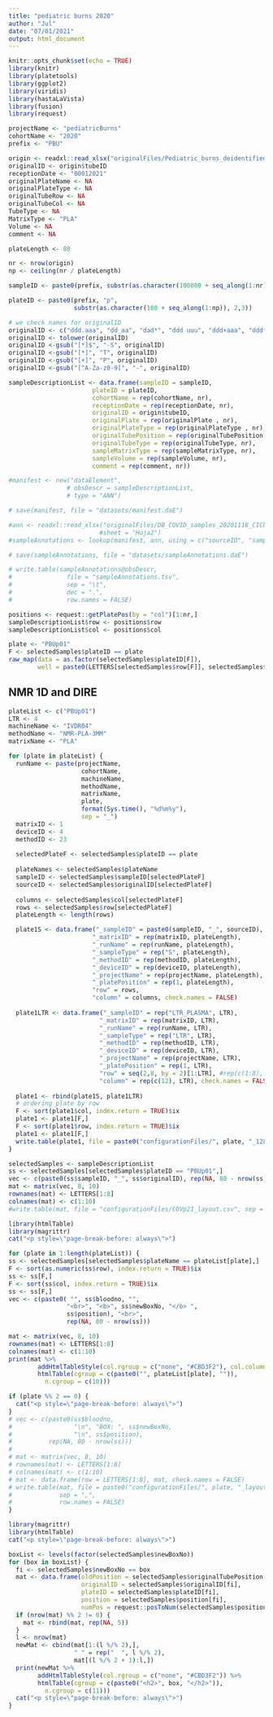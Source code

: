 ```yaml
---
title: "pediatric burns 2020"
author: "Jul"
date: "07/01/2021"
output: html_document
---
```


```r
knitr::opts_chunk$set(echo = TRUE)
library(knitr)
library(platetools)
library(ggplot2)
library(viridis)
library(hastaLaVista)
library(fusion)
library(request)
```

```r
projectName <- "pediatricBurns"
cohortName <- "2020"
prefix <- "PBU"

origin <- readxl::read_xlsx("originalFiles/Pediatric_burns_deidentified_datav2_sampleinventory_010121.xlsx", sheet = "Run order")
originalID <- origin$tubeID
receptionDate <- "00012021"
originalPlateName <- NA
originalPlateType <- NA
originalTubeRow <- NA
originalTubeCol <- NA
TubeType <- NA
MatrixType <- "PLA"
Volume <- NA
comment <- NA

plateLength <- 80
```

```r
nr <- nrow(origin)
np <- ceiling(nr / plateLength)

sampleID <- paste0(prefix, substr(as.character(100000 + seq_along(1:nr)), 2,6))

plateID <- paste0(prefix, "p", 
                  substr(as.character(100 + seq_along(1:np)), 2,3))

# we check names for originalID
originalID <- c("ddd.aaa", "dd_aa", "dad*", "ddd uuu", "ddd+aaa", "ddd*yyy")
originalID <- tolower(originalID)
originalID <-gsub("[*]$", "-S", originalID)
originalID <-gsub("[*]", "T", originalID)
originalID <-gsub("[+]", "P", originalID)
originalID <-gsub("[^A-Za-z0-9]", "-", originalID)

sampleDescriptionList <- data.frame(sampleID = sampleID,
                       plateID = plateID,
                       cohortName = rep(cohortName, nr),
                       receptionDate = rep(receptionDate, nr),
                       originalID = origin$tubeID,
                       originalPlate = rep(originalPlate , nr),
                       originalPlateType = rep(originalPlateType , nr),
                       originalTubePosition = rep(originalTubePosition, nr),
                       originalTubeType = rep(originalTubeType, nr),
                       sampleMatrixType = rep(sampleMatrixType, nr),
                       sampleVolume = rep(sampleVolume, nr),
                       comment = rep(comment, nr))

#manifest <- new("dataElement", 
                # obsDescr = sampleDescriptionList,
                # type = "ANN")

# save(manifest, file = "datasets/manifest.daE")

#ann <- readxl::read_xlsx("originalFiles/DB_COVID_samples_20201118_CICbioGUNE.xlsx", 
                         #sheet = "Hoja2")
#sampleAnnotations <- lookup(manifest, ann, using = c("sourceID", "sample_id"))

# save(sampleAnnotations, file = "datasets/sampleAnnotations.daE")

# write.table(sampleAnnotations@obsDescr,
#               file = "sampleAnnotations.tsv",
#               sep = "\t",
#               dec = ".",
#               row.names = FALSE)

```

```r
positions <- request::getPlatePos(by = "col")[1:nr,]
sampleDescriptionList$row <- positions$row
sampleDescriptionList$col <- positions$col
```

```r
plate <- "PBUp01"
F <- selectedSamples$plateID == plate
raw_map(data = as.factor(selectedSamples$plateID[F]),
        well = paste0(LETTERS[selectedSamples$row[F]], selectedSamples$col[F])) + ggtitle(plate)
```

## NMR 1D and DIRE
```r
plateList <- c("PBUp01")
LTR <- 4
machineName <- "IVDR04"
methodName <- "NMR-PLA-3MM"
matrixName <- "PLA"

for (plate in plateList) {
  runName <- paste(projectName, 
                    cohortName, 
                    machineName, 
                    methodName,
                    matrixName,
                    plate, 
                    format(Sys.time(), "%d%m%y"),
                    sep = "_")
  matrixID <- 1
  deviceID <- 4
  methodID <- 23
  
  selectedPlateF <- selectedSamples$plateID == plate
  
  plateNames <- selectedSamples$plateName
  sampleID <- selectedSamples$sampleID[selectedPlateF]
  sourceID <- selectedSamples$originalID[selectedPlateF]
 
  columns <- selectedSamples$col[selectedPlateF]
  rows <- selectedSamples$row[selectedPlateF]
  plateLength <- length(rows)

  plate1S <- data.frame("_sampleID" = paste0(sampleID, "_", sourceID),
                       "_matrixID" = rep(matrixID, plateLength),
                       "_runName" = rep(runName, plateLength),
                       "_sampleType" = rep("S", plateLength),
                       "_methodID" = rep(methodID, plateLength),
                       "_deviceID" = rep(deviceID, plateLength),
                       "_projectName" = rep(projectName, plateLength),
                       "_platePosition" = rep(1, plateLength),
                       "row" = rows,
                       "column" = columns, check.names = FALSE)
  
  plate1LTR <- data.frame("_sampleID" = rep("LTR_PLASMA", LTR),
                         "_matrixID" = rep(matrixID, LTR),
                         "_runName" = rep(runName, LTR),
                         "_sampleType" = rep("LTR", LTR),
                         "_methodID" = rep(methodID, LTR),
                         "_deviceID" = rep(deviceID, LTR),
                         "_projectName" = rep(projectName, LTR),
                         "_platePosition" = rep(1, LTR),
                         "row" = seq(2,8, by = 2)[1:LTR], #rep(c(1:8), each = 1),
                         "column" = rep(c(12), LTR), check.names = FALSE)
  
  plate1 <- rbind(plate1S, plate1LTR)
  # ordering plate by row
  F <- sort(plate1$col, index.return = TRUE)$ix
  plate1 <- plate1[F,]
  F <- sort(plate1$row, index.return = TRUE)$ix
  plate1 <- plate1[F,]
  write.table(plate1, file = paste0("configurationFiles/", plate, "_128request.tsv"), sep = "\t", dec = ".", row.names = FALSE)
}

```


```r
selectedSamples <- sampleDescriptionList
ss <- selectedSamples[selectedSamples$plateID == "PBUp01",]
vec <- c(paste0(ss$sampleID, "_", ss$originalID), rep(NA, 80 - nrow(ss)))
mat <- matrix(vec, 8, 10)
rownames(mat) <- LETTERS[1:8]
colnames(mat) <- c(1:10)
#write.table(mat, file = "configurationFiles/COVp21_layout.csv", sep = ",")
```


```r
library(htmlTable)
library(magrittr)
cat("<p style=\"page-break-before: always\">")

for (plate in 1:length(plateList)) {
ss <- selectedSamples[selectedSamples$plateName == plateList[plate],]
F <- sort(as.numeric(ss$row), index.return = TRUE)$ix
ss <- ss[F,]
F <- sort(ss$col, index.return = TRUE)$ix
ss <- ss[F,]
vec <- c(paste0( "", ss$bloodno, "",
                "<br>", "<b>", ss$newBoxNo, "</b> ",
                ss$position), "<br>",
                rep(NA, 80 - nrow(ss)))

mat <- matrix(vec, 8, 10)
rownames(mat) <- LETTERS[1:8]
colnames(mat) <- c(1:10)
print(mat %>%
        addHtmlTableStyle(col.rgroup = c("none", "#CBD3F2"), col.columns = c("none", "#D17DF2")) %>%
        htmlTable(cgroup = c(paste0("", plateList[plate], "")),
          n.cgroup = c(10)))

if (plate %% 2 == 0) {
  cat("<p style=\"page-break-before: always\">")
}
# vec <- c(paste0(ss$bloodno,
#                 "\n", "BOX: ", ss$newBoxNo,
#                 "\n", ss$position),
#          rep(NA, 80 - nrow(ss)))
# 
# mat <- matrix(vec, 8, 10)
# rownames(mat) <- LETTERS[1:8]
# colnames(mat) <- c(1:10)
# mat <- data.frame(row = LETTERS[1:8], mat, check.names = FALSE)
# write.table(mat, file = paste0("configurationFiles/", plate, "_layout.csv"),
#             sep = ",",
#             row.names = FALSE)
}
```


```r
library(magrittr)
library(htmlTable)
cat("<p style=\"page-break-before: always\">")

boxList <- levels(factor(selectedSamples$newBoxNo))
for (box in boxList) {
  fi <- selectedSamples$newBoxNo == box
  mat <- data.frame(oldPosition = selectedSamples$originalTubePosition[fi],
                    originalID = selectedSamples$originalID[fi],
                    plateID = selectedSamples$plateID[fi],
                    position = selectedSamples$position[fi],
                    numPos = request::posToNum(selectedSamples$position[fi]))
  if (nrow(mat) %% 2 != 0) {
    mat <- rbind(mat, rep(NA, 5))
  }
  l <- nrow(mat)
  newMat <- cbind(mat[1:(l %/% 2),], 
                  " " = rep("  ", l %/% 2),
                  mat[(l %/% 2 + 1):l,])
  print(newMat %>%
        addHtmlTableStyle(col.rgroup = c("none", "#CBD3F2")) %>%
        htmlTable(cgroup = c(paste0("<h2>", box, "</h2>")),
          n.cgroup = c(11)))
  cat("<p style=\"page-break-before: always\">")
}
```